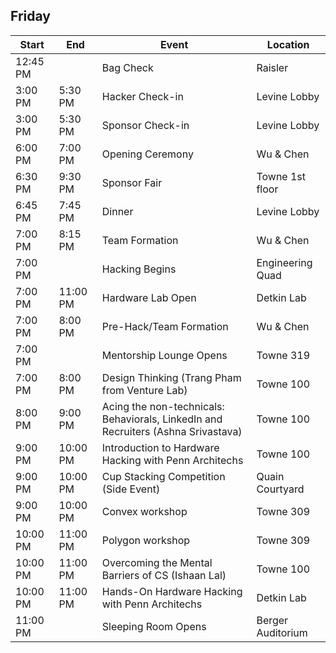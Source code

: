 ## Friday

| Start       | End         | Event                                                                             | Location          |
| ----------- | ----------- | --------------------------------------------------------------------------------- | ----------------- |
| 12:45 PM |             | Bag Check                                                                         | Raisler           |
| 3:00 PM  | 5:30 PM  | Hacker Check-in                                                                   | Levine Lobby      |
| 3:00 PM  | 5:30 PM  | Sponsor Check-in                                                                  | Levine Lobby      |
| 6:00 PM  | 7:00 PM  | Opening Ceremony                                                                  | Wu & Chen         |
| 6:30 PM  | 9:30 PM | Sponsor Fair                                                                      | Towne 1st floor   |
| 6:45 PM  | 7:45 PM  | Dinner                                                                            | Levine Lobby      |
| 7:00 PM  | 8:15 PM  | Team Formation                                                                  | Wu & Chen         |
| 7:00 PM  |             | Hacking Begins                                                                    | Engineering Quad  |
| 7:00 PM  | 11:00 PM | Hardware Lab Open                                                                 | Detkin Lab        |
| 7:00 PM  | 8:00 PM  | Pre-Hack/Team Formation                                                           | Wu & Chen         |
| 7:00 PM  |             | Mentorship Lounge Opens                                                           | Towne 319         |
| 7:00 PM  | 8:00 PM  | Design Thinking (Trang Pham from Venture Lab)                                     | Towne 100         |
| 8:00 PM  | 9:00 PM  | Acing the non-technicals: Behaviorals, LinkedIn and Recruiters (Ashna Srivastava) | Towne 100         |
| 9:00 PM  | 10:00 PM | Introduction to Hardware Hacking with Penn Architechs                             | Towne 100         |
| 9:00 PM  | 10:00 PM | Cup Stacking Competition (Side Event)                                             | Quain Courtyard   |
| 9:00 PM  | 10:00 PM | Convex workshop                                                                   | Towne 309         |
| 10:00 PM | 11:00 PM | Polygon workshop                                                                  | Towne 309         |
| 10:00 PM | 11:00 PM | Overcoming the Mental Barriers of CS (Ishaan Lal)                                 | Towne 100         |
| 10:00 PM | 11:00 PM | Hands-On Hardware Hacking with Penn Architechs                                    | Detkin Lab        |
| 11:00 PM |             | Sleeping Room Opens                                                               | Berger Auditorium |